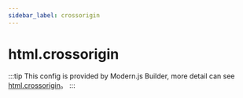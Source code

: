 ```yaml
---
sidebar_label: crossorigin
---
```


# html.crossorigin

:::tip
This config is provided by Modern.js Builder, more detail can see [html.crossorigin](https://modernjs.dev/builder/en/api/config-html.html#htmlcrossorigin)。
:::


<Main />
